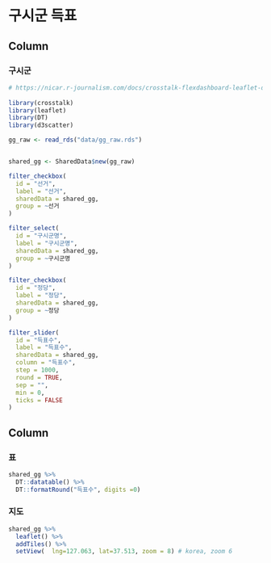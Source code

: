 
구시군 득표 {data-icon="ion-stats-bars"}
=====================================  

Column {data-width=200}
-------------------------------------

### 구시군


```r
# https://nicar.r-journalism.com/docs/crosstalk-flexdashboard-leaflet-datatable/
  
library(crosstalk)
library(leaflet)
library(DT)
library(d3scatter)

gg_raw <- read_rds("data/gg_raw.rds")


shared_gg <- SharedData$new(gg_raw)

filter_checkbox(
  id = "선거",
  label = "선거",
  sharedData = shared_gg,
  group = ~선거
)

filter_select(
  id = "구시군명",
  label = "구시군명",
  sharedData = shared_gg,
  group = ~구시군명
)

filter_checkbox(
  id = "정당",
  label = "정당",
  sharedData = shared_gg,
  group = ~정당
)

filter_slider(
  id = "득표수",
  label = "득표수",
  sharedData = shared_gg,
  column = "득표수",
  step = 1000,
  round = TRUE,
  sep = "",
  min = 0,
  ticks = FALSE
)

```


Column {data-width=800}
-------------------------------------

### 표

```r

shared_gg %>% 
  DT::datatable() %>% 
  DT::formatRound("득표수", digits =0)
```


### 지도


```r

shared_gg %>% 
  leaflet() %>% 
  addTiles() %>% 
  setView(  lng=127.063, lat=37.513, zoom = 8) # korea, zoom 6


```
